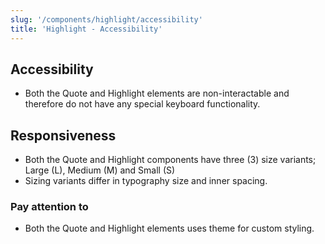 ```yaml
---
slug: '/components/highlight/accessibility'
title: 'Highlight - Accessibility'
---
```




## Accessibility
- Both the Quote and Highlight elements are non-interactable and therefore do not have any special keyboard functionality.

## Responsiveness
- Both the Quote and Highlight components have three (3) size variants; Large (L), Medium (M) and Small (S)
- Sizing variants differ in typography size and inner spacing.

### Pay attention to
- Both the Quote and Highlight elements uses theme for custom styling.
